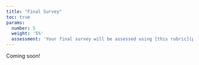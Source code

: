 ```yaml
---
title: "Final Survey"
toc: true
params:
  number: 5
  weight: '5%'
  assessment: 'Your final survey will be assessed using [this rubric](project/final_survey/rubric.html){target="_blank"}.'
---
```


Coming soon!
